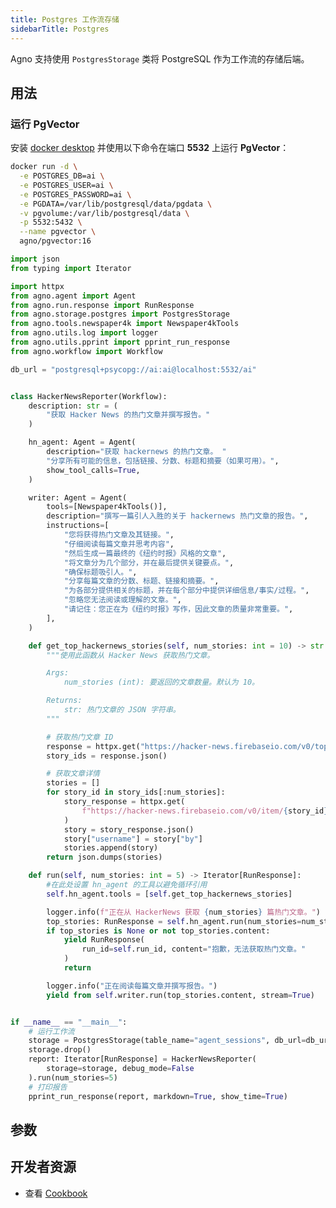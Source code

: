 ```yaml
---
title: Postgres 工作流存储
sidebarTitle: Postgres
---
```


Agno 支持使用 `PostgresStorage` 类将 PostgreSQL 作为工作流的存储后端。

## 用法

### 运行 PgVector

安装 [docker desktop](https://docs.docker.com/desktop/install/mac-install/) 并使用以下命令在端口 **5532** 上运行 **PgVector**：

```bash
docker run -d \
  -e POSTGRES_DB=ai \
  -e POSTGRES_USER=ai \
  -e POSTGRES_PASSWORD=ai \
  -e PGDATA=/var/lib/postgresql/data/pgdata \
  -v pgvolume:/var/lib/postgresql/data \
  -p 5532:5432 \
  --name pgvector \
  agno/pgvector:16
```

```python postgres_storage_for_workflow.py
import json
from typing import Iterator

import httpx
from agno.agent import Agent
from agno.run.response import RunResponse
from agno.storage.postgres import PostgresStorage
from agno.tools.newspaper4k import Newspaper4kTools
from agno.utils.log import logger
from agno.utils.pprint import pprint_run_response
from agno.workflow import Workflow

db_url = "postgresql+psycopg://ai:ai@localhost:5532/ai"


class HackerNewsReporter(Workflow):
    description: str = (
        "获取 Hacker News 的热门文章并撰写报告。"
    )

    hn_agent: Agent = Agent(
        description="获取 hackernews 的热门文章。 "
        "分享所有可能的信息，包括链接、分数、标题和摘要（如果可用）。",
        show_tool_calls=True,
    )

    writer: Agent = Agent(
        tools=[Newspaper4kTools()],
        description="撰写一篇引人入胜的关于 hackernews 热门文章的报告。",
        instructions=[
            "您将获得热门文章及其链接。",
            "仔细阅读每篇文章并思考内容",
            "然后生成一篇最终的《纽约时报》风格的文章",
            "将文章分为几个部分，并在最后提供关键要点。",
            "确保标题吸引人。",
            "分享每篇文章的分数、标题、链接和摘要。",
            "为各部分提供相关的标题，并在每个部分中提供详细信息/事实/过程。",
            "忽略您无法阅读或理解的文章。",
            "请记住：您正在为《纽约时报》写作，因此文章的质量非常重要。",
        ],
    )

    def get_top_hackernews_stories(self, num_stories: int = 10) -> str:
        """使用此函数从 Hacker News 获取热门文章。

        Args:
            num_stories (int): 要返回的文章数量。默认为 10。

        Returns:
            str: 热门文章的 JSON 字符串。
        """

        # 获取热门文章 ID
        response = httpx.get("https://hacker-news.firebaseio.com/v0/topstories.json")
        story_ids = response.json()

        # 获取文章详情
        stories = []
        for story_id in story_ids[:num_stories]:
            story_response = httpx.get(
                f"https://hacker-news.firebaseio.com/v0/item/{story_id}.json"
            )
            story = story_response.json()
            story["username"] = story["by"]
            stories.append(story)
        return json.dumps(stories)

    def run(self, num_stories: int = 5) -> Iterator[RunResponse]:
        #在此处设置 hn_agent 的工具以避免循环引用
        self.hn_agent.tools = [self.get_top_hackernews_stories]

        logger.info(f"正在从 HackerNews 获取 {num_stories} 篇热门文章。")
        top_stories: RunResponse = self.hn_agent.run(num_stories=num_stories)
        if top_stories is None or not top_stories.content:
            yield RunResponse(
                run_id=self.run_id, content="抱歉，无法获取热门文章。"
            )
            return

        logger.info("正在阅读每篇文章并撰写报告。")
        yield from self.writer.run(top_stories.content, stream=True)


if __name__ == "__main__":
    # 运行工作流
    storage = PostgresStorage(table_name="agent_sessions", db_url=db_url)
    storage.drop()
    report: Iterator[RunResponse] = HackerNewsReporter(
        storage=storage, debug_mode=False
    ).run(num_stories=5)
    # 打印报告
    pprint_run_response(report, markdown=True, show_time=True)
```

## 参数

<Snippet file="workflow-storage-postgres-params.mdx" />

## 开发者资源

- 查看 [Cookbook](https://github.com/agno-agi/agno/blob/main/cookbook/storage/postgres_storage/postgres_storage_for_workflow.py)